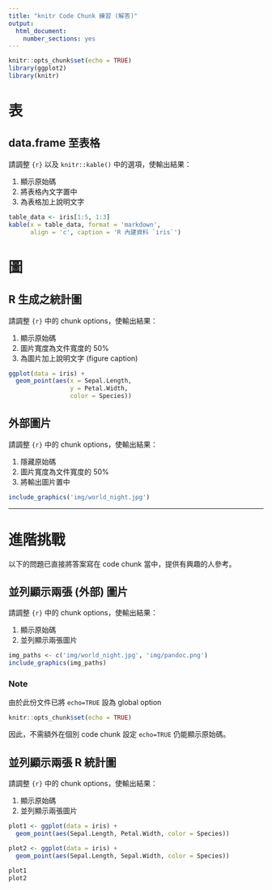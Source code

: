 ```yaml
---
title: "knitr Code Chunk 練習 (解答)"
output: 
  html_document:
    number_sections: yes
---
```


```r
knitr::opts_chunk$set(echo = TRUE)
library(ggplot2)
library(knitr)
```


# 表

## data.frame 至表格

請調整 `{r}` 以及 `knitr::kable()` 中的選項，使輸出結果：

1. 顯示原始碼
1. 將表格內文字置中
1. 為表格加上說明文字

```r
table_data <- iris[1:5, 1:3]
kable(x = table_data, format = 'markdown',
      align = 'c', caption = 'R 內建資料 `iris`')
```



# 圖

## R 生成之統計圖

請調整 `{r}` 中的 chunk options，使輸出結果：

1. 顯示原始碼
1. 圖片寬度為文件寬度的 50%
1. 為圖片加上說明文字 (figure caption)

```r
ggplot(data = iris) +
  geom_point(aes(x = Sepal.Length,
                 y = Petal.Width,
                 color = Species))
```



## 外部圖片

請調整 `{r}` 中的 chunk options，使輸出結果：

1. 隱藏原始碼
1. 圖片寬度為文件寬度的 50%
1. 將輸出圖片置中

```r
include_graphics('img/world_night.jpg')
```


---

# 進階挑戰

以下的問題已直接將答案寫在 code chunk 當中，提供有興趣的人參考。

## 並列顯示兩張 (外部) 圖片

請調整 `{r}` 中的 chunk options，使輸出結果：

1. 顯示原始碼
1. 並列顯示兩張圖片

```r
img_paths <- c('img/world_night.jpg', 'img/pandoc.png')
include_graphics(img_paths)
```

### Note

由於此份文件已將 `echo=TRUE` 設為 global option

```r
knitr::opts_chunk$set(echo = TRUE)
```

因此，不需額外在個別 code chunk 設定 `echo=TRUE` 仍能顯示原始碼。


## 並列顯示兩張 R 統計圖

請調整 `{r}` 中的 chunk options，使輸出結果：

1. 顯示原始碼
1. 並列顯示兩張圖片

```r
plot1 <- ggplot(data = iris) +
  geom_point(aes(Sepal.Length, Petal.Width, color = Species))

plot2 <- ggplot(data = iris) +
  geom_point(aes(Sepal.Length, Sepal.Width, color = Species))

plot1
plot2
```

